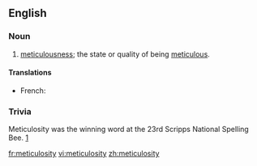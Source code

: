 ==English==

===Noun===
{{en-noun|-}}

# [[meticulousness]]; the state or quality of being [[meticulous]].

====Translations====
{{trans-top|Definition}}
* French: {{t+|fr|méticulosité|f}}
{{trans-mid}}
{{trans-bottom}}

===Trivia===
Meticulosity was the winning word at the 23rd Scripps National Spelling Bee. [http://en.wikipedia.org/wiki/Scripps_National_Spelling_Bee]

[[fr:meticulosity]]
[[vi:meticulosity]]
[[zh:meticulosity]]